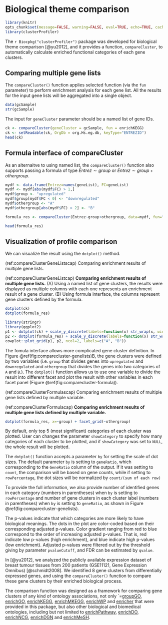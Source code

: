 # Biological theme comparison {#clusterprofiler-comparecluster}



```r
library(knitr)
opts_chunk$set(message=FALSE, warning=FALSE, eval=TRUE, echo=TRUE, cache=TRUE)
library(clusterProfiler)
```

The `r Biocpkg("clusterProfiler")` package was developed for biological theme comparison [@yu2012], and it provides a function, `compareCluster`, to automatically calculate enriched functional categories of each gene clusters. 

## Comparing multiple gene lists

The `compareCluster()` function applies selected function (via the `fun` parameter) to perform enrichment analysis for each gene list. All the results for the input gene lists will be aggregated into a single object. 

```r
data(gcSample)
str(gcSample)
```

The input for `geneCluster` parameter should be a named list of gene IDs. 

```r
ck <- compareCluster(geneCluster = gcSample, fun = enrichKEGG)
ck <- setReadable(ck, OrgDb = org.Hs.eg.db, keyType="ENTREZID")
head(ck)
```


## Formula interface of compareCluster

As an alternaitve to using named list, the `compareCluster()` function also supports passing a formula of type $Entrez \sim group$ or $Entrez \sim group + othergroup$.


```r
mydf <- data.frame(Entrez=names(geneList), FC=geneList)
mydf <- mydf[abs(mydf$FC) > 1,]
mydf$group <- "upregulated"
mydf$group[mydf$FC < 0] <- "downregulated"
mydf$othergroup <- "A"
mydf$othergroup[abs(mydf$FC) > 2] <- "B"

formula_res <- compareCluster(Entrez~group+othergroup, data=mydf, fun="enrichKEGG")

head(formula_res)
```

## Visualization of profile comparison

We can visualize the result using the `dotplot()` method.



(ref:compareClusterGeneListscap) Comparing enrichment results of multiple gene lists.

(ref:compareClusterGeneListcap) **Comparing enrichment results of multiple gene lists.** (A) Using a named list of gene clusters, the results were displayed as multiple columns with each one represents an enrichment result of a gene cluster. (B) Using formula interface, the columns represent gene clusters defined by the formula.  

```r
dotplot(ck)
dotplot(formula_res)
```


```r
library(stringr)
library(ggplot2)
p1 <- dotplot(ck) + scale_y_discrete(labels=function(x) str_wrap(x, width=50)) + scale_size(range = c(3, 10))
p2 <- dotplot(formula_res) + scale_y_discrete(labels=function(x) str_wrap(x, width=30)) + scale_size(range = c(5, 15))
cowplot::plot_grid(p1, p2, ncol=2, labels=c("A", "B"))
```

The fomula interface allows more complicated gene cluster definition. In Figure \@ref(fig:comparecluster-genelists)B, the gene clusters were defined by two variables (i.e. `group` that divides genes into `upregulated` and `downregulated` and `othergroup` that divides the genes into two categories of `A` and `B`.). The `dotplot()` function allows us to use one variable to divide the result into different facet and plot the result with other variables in each facet panel (Figure \@ref(fig:comparecluster-formula)).


(ref:compareClusterFormulascap) Comparing enrichment results of multiple gene lists defined by multiple variable.

(ref:compareClusterFormulacap) **Comparing enrichment results of multiple gene lists defined by multiple variable.**  

```r
dotplot(formula_res, x=~group) + facet_grid(~othergroup)
```


By default, only top 5 (most significant) categories of each cluster
was plotted. User can changes the parameter `showCategory` to
specify how many categories of each cluster to be plotted, and if
`showCategory` was set to `NULL`, the whole result will
be plotted.

The `dotplot()` function accepts a parameter `by` for setting the scale of dot sizes. The default parameter `by` is setting to `geneRatio`, which corresponding to the `GeneRatio` column of the output. If it was setting to `count`, the comparison will be based on gene counts, while if setting to `rowPercentage`, the dot sizes will be normalized by `count/(sum of each row)`

To provide the full information, we also provide number of identified genes in each category (numbers in parentheses) when `by` is setting to `rowPercentage` and number of gene clusters in each cluster label (numbers in parentheses) when `by` is setting to `geneRatio`, as shown in Figure \@ref(fig:comparecluster-genelists). 

The p-values indicate that which categories are more likely to have biological meanings. The dots in the plot are color-coded based on their corresponding adjusted p-values. Color gradient ranging from red to blue correspond to the order of increasing adjusted p-values. That is, red indicate low p-values (high enrichment), and blue indicate high p-values (low enrichment). Adjusted p-values were filtered out by the threshold giving by
parameter `pvalueCutoff`, and FDR can be estimated by `qvalue`.

In [@yu2012], we analyzed the publicly available expression dataset of breast tumour tissues from 200 patients (GSE11121, Gene Expression Omnibus) [@schmidt2008]. We identified 8 gene clusters from differentially expressed genes, and using the `compareCluster()` function to compare these gene clusters by their enriched biological process.

The comparison function was designed as a framework for comparing gene clusters of any kind of ontology associations, not only `=[groupGO](#go-classification), [enrichGO](#clusterprofiler-go-ora), [enrichKEGG](#clusterprofiler-kegg-pathway-ora), [enrichMKEGG](#clusterprofiler-kegg-module-ora), [enrichWP](#clusterprofiler-wikipathway-ora) and [enricher](#universal-api) that were provided in this package, but also other biological and biomedical ontologies, including but not limited to [enrichPathway](#reactomepa-ora), [enrichDO](#dose-do-ora), [enrichNCG](#dose-ncg-ora), [enrichDGN](#dose-dgn-ora) and [enrichMeSH](#meshes-ora). 

